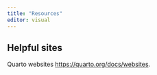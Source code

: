 ---
title: "Resources"
editor: visual
---

## Helpful sites

Quarto websites <https://quarto.org/docs/websites>.
